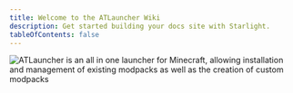```yaml
---
title: Welcome to the ATLauncher Wiki
description: Get started building your docs site with Starlight.
tableOfContents: false
---
```



![ATLauncher is an all in one launcher for Minecraft, allowing installation and management of existing modpacks as well as the creation of custom modpacks](../../assets/launcher-packs-tab.png)

<LinkCard
    title="Get Started Using ATLauncher"
    description="Learn how to download, install and use ATLauncher."
    href="/getting-started/"
/>

<LinkCard
    title="Guides For Using ATLauncher"
    description="Various guides for using ATLauncher and its features."
    href="/guides/"
/>

<CardGrid>
    <LinkCard title="API Docs" href="/api-docs/" description="Documentation for accessing the ATLauncher API." />
    <LinkCard title="Platform Docs (Pack Admin)" href="/pack-admin/" description="Documentation for pack admins on the ATLauncher platform." />
</CardGrid>